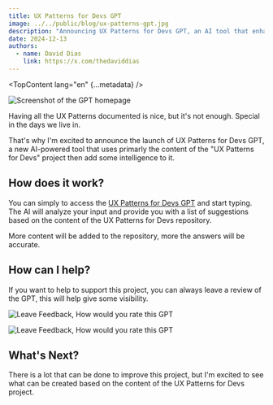 ```yaml
---
title: UX Patterns for Devs GPT
image: ../../public/blog/ux-patterns-gpt.jpg
description: "Announcing UX Patterns for Devs GPT, an AI tool that enhances the UX Patterns project with intelligent pattern suggestions."
date: 2024-12-13
authors:
  - name: David Dias
    link: https://x.com/thedaviddias
---
```



<TopContent lang="en" {...metadata} />

![Screenshot of the GPT homepage](../../public/blog/ux-patterns-gpt.jpg)

Having all the UX Patterns documented is nice, but it's not enough. Special in the days we live in.

That's why I'm excited to announce the launch of UX Patterns for Devs GPT, a new AI-powered tool that uses primarly the content of the "UX Patterns for Devs" project then add some intelligence to it.

## How does it work?

You can simply to access the [UX Patterns for Devs GPT](https://chatgpt.com/g/g-675ae465d96c8191a19b66ef7b4133a3-ux-patterns-for-devs) and start typing. The AI will analyze your input and provide you with a list of suggestions based on the content of the UX Patterns for Devs repository.

More content will be added to the repository, more the answers will be accurate.

## How can I help?

If you want to help to support this project, you can always leave a review of the GPT, this will help give some visibility.

![Leave Feedback, How would you rate this GPT](../../public/blog/gpt-dropdown-menu.jpg)

![Leave Feedback, How would you rate this GPT](../../public/blog/leave-review-gpt.jpg)

## What's Next?

There is a lot that can be done to improve this project, but I'm excited to see what can be created based on the content of the UX Patterns for Devs project.
